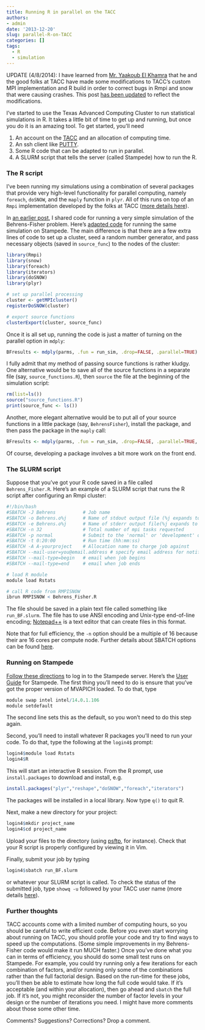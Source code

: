 ```yaml
---
title: Running R in parallel on the TACC
authors:
- admin
date: '2013-12-20'
slug: parallel-R-on-TACC
categories: []
tags:
  - R
  - simulation
---
```


UPDATE (4/8/2014): I have learned from [Mr. Yaakoub El Khamra](https://www.tacc.utexas.edu/staff/yaakoub-el-khamra) that he and the good folks at TACC have made some modifications to TACC's custom MPI implementation and R build in order to correct bugs in Rmpi and snow that were causing crashes. This post [has been updated](/parallel-R-on-TACC-update) to reflect the modifications.

I've started to use the Texas Advanced Computing Cluster to run statistical simulations in R. It takes a little bit of time to get up and running, but once you do it is an amazing tool. To get started, you'll need

1. An account on the [TACC](https://www.tacc.utexas.edu/) and an allocation of computing time.
2. An ssh client like [PUTTY](http://www.chiark.greenend.org.uk/~sgtatham/putty/).
3. Some R code that can be adapted to run in parallel. 
4. A SLURM script that tells the server (called Stampede) how to run the R.

### The R script

I've been running my simulations using a combination of several packages that provide very high-level functionality for parallel computing, namely `foreach`, `doSNOW`, and the `maply` function in `plyr`. All of this runs on top of an `Rmpi` implementation developed by the folks at TACC ([more details here](https://portal.tacc.utexas.edu/documents/13601/901835/Parallel_R_Final.pdf/)). 

In [an earlier post](/Designing-simulation-studies-using-R/), I shared code for running a very simple simulation of the Behrens-Fisher problem. Here's [adapted code](https://gist.github.com/jepusto/8059893) for running the same simulation on Stampede. The main difference is that there are a few extra lines of code to set up a cluster, seed a random number generator, and pass necessary objects (saved in `source_func`) to the nodes of the cluster:

```r
library(Rmpi)
library(snow)
library(foreach)
library(iterators)
library(doSNOW)
library(plyr)

# set up parallel processing
cluster <- getMPIcluster()
registerDoSNOW(cluster)

# export source functions
clusterExport(cluster, source_func)
```

Once it is all set up, running the code is just a matter of turning on the parallel option in `mdply`:

```r
BFresults <- mdply(parms, .fun = run_sim, .drop=FALSE, .parallel=TRUE)
```

I fully admit that my method of passing source functions is rather kludgy. One alternative would be to save all of the source functions in a separate file (say, `source_functions.R`), then `source` the file at the beginning of the simulation script:

```r
rm(list=ls())
source("source_functions.R")
print(source_func <- ls())
```

Another, more elegant alternative would be to put all of your source functions in a little package (say, `BehrensFisher`), install the package, and then pass the package in the `maply` call:

```r
BFresults <- mdply(parms, .fun = run_sim, .drop=FALSE, .parallel=TRUE, .paropts = list(.packages="BehrensFisher"))
```

Of course, developing a package involves a bit more work on the front end. 

### The SLURM script

Suppose that you've got your R code saved in a file called `Behrens_Fisher.R`. Here's an example of a SLURM script that runs the R script after configuring an Rmpi cluster:

```r
#!/bin/bash
#SBATCH -J Behrens       	# Job name
#SBATCH -o Behrens.o%j 		# Name of stdout output file (%j expands to jobId)
#SBATCH -e Behrens.o%j 		# Name of stderr output file(%j expands to jobId)
#SBATCH -n 32         		# Total number of mpi tasks requested
#SBATCH -p normal     		# Submit to the 'normal' or 'development' queue
#SBATCH -t 0:20:00 	  	    # Run time (hh:mm:ss)
#SBATCH -A A-yourproject    # Allocation name to charge job against
#SBATCH --mail-user=you@email.address # specify email address for notifications
#SBATCH --mail-type=begin   # email when job begins
#SBATCH --mail-type=end     # email when job ends

# load R module
module load Rstats           

# call R code from RMPISNOW
ibrun RMPISNOW < Behrens_Fisher.R 
```

The file should be saved in a plain text file called something like `run_BF.slurm`. The file has to use ANSI encoding and Unix-type end-of-line encoding; [Notepad++](http://notepad-plus-plus.org/) is a text editor that can create files in this format. 

Note that for full efficiency, the `-n` option should be a multiple of 16 because their are 16 cores per compute node. Further details about SBATCH options can be found [here](https://portal.tacc.utexas.edu/user-guides/stampede#running-slurm-jobcontrol).


### Running on Stampede

[Follow these directions](https://portal.tacc.utexas.edu/user-guides/stampede#access) to log in to the Stampede server. Here's the [User Guide](https://portal.tacc.utexas.edu/user-guides/stampede) for Stampede. The first thing you'll need to do is ensure that you've got the proper version of MVAPICH loaded. To do that, type 

```r
module swap intel intel/14.0.1.106
module setdefault
```

The second line sets this as the default, so you won't need to do this step again.

Second, you'll need to install whatever R packages you'll need to run your code. To do that, type the following at the `login4$` prompt:

```r
login4$module load Rstats
login4$R
```

This will start an interactive R session. From the R prompt, use `install.packages` to download and install, e.g.

```r
install.packages("plyr","reshape","doSNOW","foreach","iterators")
```

The packages will be installed in a local library. Now type `q()` to quit R.

Next, make a new directory for your project:

```r
login4$mkdir project_name
login4$cd project_name
```

Upload your files to the directory (using [psftp](http://the.earth.li/~sgtatham/putty/0.63/htmldoc/Chapter6.html), for instance). Check that your R script is properly configured by viewing it in Vim. 

Finally, submit your job by typing 

```r
login4$sbatch run_BF.slurm
```

or whatever your SLURM script is called. To check the status of the submitted job, type `showq -u` followed by your TACC user name (more details [here](https://portal.tacc.utexas.edu/user-guides/stampede#running-slurm-jobcontrol-squeue)).


### Further thoughts

TACC accounts come with a limited number of computing hours, so you should be careful to write efficient code. Before you even start worrying about running on TACC, you should profile your code and try to find ways to speed up the computations. (Some simple improvements in my Behrens-Fisher code would make it run MUCH faster.) Once you've done what you can in terms of efficiency, you should do some small test runs on Stampede. For example, you could try running only a few iterations for each combination of factors, and/or running only some of the combinations rather than the full factorial design. Based on the run-time for these jobs, you'll then be able to estimate how long the full code would take. If it's acceptable (and within your allocation), then go ahead and `sbatch` the full job. If it's not, you might reconsider the number of factor levels in your design or the number of iterations you need. I might have more comments about those some other time.

Comments? Suggestions? Corrections? Drop a comment.
